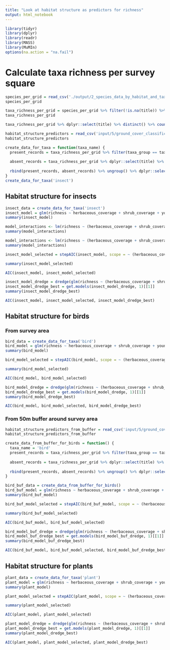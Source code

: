 ```yaml
---
title: "Look at habitat structure as predictors for richness"
output: html_notebook
---
```


```r
library(tidyr)
library(dplyr)
library(readr)
library(MASS)
library(MuMIn)
options(na.action = "na.fail")
```

# Calculate taxa richness per survey square
```r
species_per_grid = read_csv('./output/2_species_data_by_habitat_and_taxa_group.csv')
species_per_grid
```
```r
taxa_richness_per_grid = species_per_grid %>% filter(!is.na(title)) %>% dplyr::select(title, species, taxa_group) %>% distinct() %>% group_by(title, taxa_group) %>% dplyr::summarise(richness = n())
taxa_richness_per_grid
```

```r
taxa_richness_per_grid %>% dplyr::select(title) %>% distinct() %>% count()
```

```r
habitat_structure_predictors = read_csv('input/5/ground_cover_classification-1m.csv')
habitat_structure_predictors
```


```r
create_data_for_taxa = function(taxa_name) {
  present_records = taxa_richness_per_grid %>% filter(taxa_group == taxa_name) %>% left_join(habitat_structure_predictors, by = 'title')
  
  absent_records = taxa_richness_per_grid %>% dplyr::select(title) %>% distinct() %>% filter(!(title %in% present_records$title)) %>% left_join(habitat_structure_predictors, by = 'title') %>% mutate(richness = 0, taxa_group = taxa_name)
  
  rbind(present_records, absent_records) %>% ungroup() %>% dplyr::select(-title) %>% dplyr::select(-taxa_group)
}
create_data_for_taxa('insect')
```

## Habitat structure for insects
```r
insect_data = create_data_for_taxa('insect')
insect_model = glm(richness ~ herbaceous_coverage + shrub_coverage + young_tree_coverage + mature_tree_coverage + old_tree_coverage, gaussian, insect_data)
summary(insect_model)
```

```r
model_interactions <- lm(richness ~ (herbaceous_coverage + shrub_coverage + young_tree_coverage + mature_tree_coverage + old_tree_coverage)^2, insect_data)
summary(model_interactions)
```

```r
model_interactions <- lm(richness ~ (herbaceous_coverage + shrub_coverage + young_tree_coverage + mature_tree_coverage + old_tree_coverage)^3, insect_data)
summary(model_interactions)
```

```r
insect_model_selected = stepAIC(insect_model, scope = ~ (herbaceous_coverage + shrub_coverage + young_tree_coverage + mature_tree_coverage + old_tree_coverage)^5, direction = "both")
```

```r
summary(insect_model_selected)
```

```r
AIC(insect_model, insect_model_selected)
```

```r
insect_model_dredge = dredge(glm(richness ~ (herbaceous_coverage + shrub_coverage + young_tree_coverage + mature_tree_coverage + old_tree_coverage)^3, gaussian, insect_data))
insect_model_dredge_best = get.models(insect_model_dredge, 1)[[1]]
summary(insect_model_dredge_best)
```

```r
AIC(insect_model, insect_model_selected, insect_model_dredge_best)
```

## Habitat structure for birds

### From survey area
```r
bird_data = create_data_for_taxa('bird')
bird_model = glm(richness ~ herbaceous_coverage + shrub_coverage + young_tree_coverage + mature_tree_coverage + old_tree_coverage, gaussian, bird_data)
summary(bird_model)
```

```r
bird_model_selected = stepAIC(bird_model, scope = ~ (herbaceous_coverage + shrub_coverage + young_tree_coverage + mature_tree_coverage + old_tree_coverage)^5, direction = "both")
```

```r
summary(bird_model_selected)
```

```r
AIC(bird_model, bird_model_selected)
```

```r
bird_model_dredge = dredge(glm(richness ~ (herbaceous_coverage + shrub_coverage + young_tree_coverage + mature_tree_coverage + old_tree_coverage)^3, gaussian, bird_data))
bird_model_dredge_best = get.models(bird_model_dredge, 1)[[1]]
summary(bird_model_dredge_best)
```

```r
AIC(bird_model, bird_model_selected, bird_model_dredge_best)
```

### From 50m buffer around survey area
```r
habitat_structure_predictors_from_buffer = read_csv('input/5/ground_cover_classification-1m-in_buffer.csv')
habitat_structure_predictors_from_buffer
```

```r
create_data_from_buffer_for_birds = function() {
  taxa_name = 'bird'
  present_records = taxa_richness_per_grid %>% filter(taxa_group == taxa_name) %>% left_join(habitat_structure_predictors_from_buffer, by = 'title')
  
  absent_records = taxa_richness_per_grid %>% dplyr::select(title) %>% distinct() %>% filter(!(title %in% present_records$title)) %>% left_join(habitat_structure_predictors_from_buffer, by = 'title') %>% mutate(richness = 0, taxa_group = taxa_name)
  
  rbind(present_records, absent_records) %>% ungroup() %>% dplyr::select(-title) %>% dplyr::select(-taxa_group)
}
```

```r
bird_buf_data = create_data_from_buffer_for_birds()
bird_buf_model = glm(richness ~ herbaceous_coverage + shrub_coverage + young_tree_coverage + mature_tree_coverage + old_tree_coverage, gaussian, bird_buf_data)
summary(bird_buf_model)
```

```r
bird_buf_model_selected = stepAIC(bird_buf_model, scope = ~ (herbaceous_coverage + shrub_coverage + young_tree_coverage + mature_tree_coverage + old_tree_coverage)^5, direction = "both")
```

```r
summary(bird_buf_model_selected)
```

```r
AIC(bird_buf_model, bird_buf_model_selected)
```

```r
bird_model_buf_dredge = dredge(glm(richness ~ (herbaceous_coverage + shrub_coverage + young_tree_coverage + mature_tree_coverage + old_tree_coverage)^3, gaussian, bird_buf_data))
bird_model_buf_dredge_best = get.models(bird_model_buf_dredge, 1)[[1]]
summary(bird_model_buf_dredge_best)
```

```r
AIC(bird_buf_model, bird_buf_model_selected, bird_model_buf_dredge_best)
```


## Habitat structure for plants
```r
plant_data = create_data_for_taxa('plant')
plant_model = glm(richness ~ herbaceous_coverage + shrub_coverage + young_tree_coverage + mature_tree_coverage + old_tree_coverage, gaussian, plant_data)
summary(plant_model)
```

```r
plant_model_selected = stepAIC(plant_model, scope = ~ (herbaceous_coverage + shrub_coverage + young_tree_coverage + mature_tree_coverage + old_tree_coverage)^5, direction = "both")
```

```r
summary(plant_model_selected)
```

```r
AIC(plant_model, plant_model_selected)
```

```r
plant_model_dredge = dredge(glm(richness ~ (herbaceous_coverage + shrub_coverage + young_tree_coverage + mature_tree_coverage + old_tree_coverage)^3, gaussian, plant_data))
plant_model_dredge_best = get.models(plant_model_dredge, 1)[[1]]
summary(plant_model_dredge_best)
```

```r
AIC(plant_model, plant_model_selected, plant_model_dredge_best)
```

